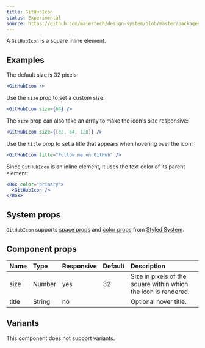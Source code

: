 ```yaml
---
title: GitHubIcon
status: Experimental
source: https://github.com/maiertech/design-system/blob/master/packages/components/src/github-icon.js
---
```


A `GitHubIcon` is a square inline element.

## Examples

The default size is 32 pixels:

```jsx live
<GitHubIcon />
```

Use the `size` prop to set a custom size:

```jsx live
<GitHubIcon size={64} />
```

The `size` prop can also take an array to make the icon's size responsive:

```jsx live
<GitHubIcon size={[32, 64, 128]} />
```

Use the `title` prop to set a title that appears when hovering over the icon:

```jsx live
<GitHubIcon title="Follow me on GitHub" />
```

Since `GitHubIcon` is an inline element, it uses the text color of its parent
element:

```jsx live
<Box color="primary">
  <GitHubIcon />
</Box>
```

## System props

`GitHubIcon` supports [space props](https://styled-system.com/api#space) and
[color props](https://styled-system.com/api#color) from
[Styled System](https://styled-system.com/).

## Component props

| Name  | Type   | Responsive | Default | Description                                                     |
| :---- | :----- | :--------- | :------ | :-------------------------------------------------------------- |
| size  | Number | yes        | 32      | Size in pixels of the square within which the icon is rendered. |
| title | String | no         |         | Optional hover title.                                           |

## Variants

This component does not support variants.
